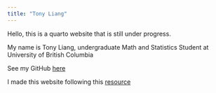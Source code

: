 ```yaml
---
title: "Tony Liang"
---
```


Hello, this is a quarto website that is still under progress.

My name is Tony Liang, undergraduate Math and Statistics Student at University of British Columbia

See my GitHub [here](https://github.com/tonyliang19)


I made this website following this [resource](https://ucsb-meds.github.io/creating-quarto-websites/)
